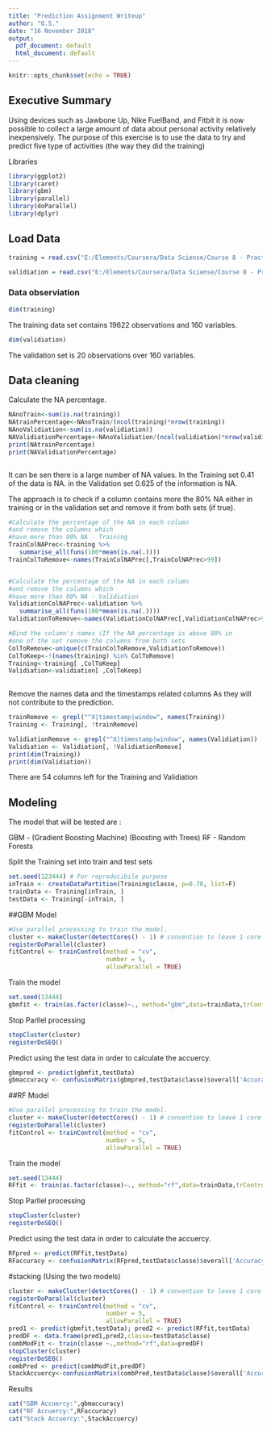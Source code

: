 ```yaml
---
title: "Prediction Assignment Writeup"
author: "O.S."
date: "16 November 2018"
output:
  pdf_document: default
  html_document: default
---
```


```r
knitr::opts_chunk$set(echo = TRUE)
```

## Executive Summary 
Using devices such as Jawbone Up, Nike FuelBand, and Fitbit it is now possible
to collect a large amount of data about personal activity relatively inexpensively.
The purpose of this exercise is to use the data to try and 
predict five type of activities (the way they did the training)


Libraries 
```r
library(ggplot2)
library(caret)
library(gbm)
library(parallel)
library(doParallel)
library(dplyr)
```

## Load Data

```r
training = read.csv("E:/Elements/Coursera/Data Sciense/Course 8 - Practical Machine Learning/Project/pml-training.csv")

validiation = read.csv("E:/Elements/Coursera/Data Sciense/Course 8 - Practical Machine Learning/Project/pml-testing.csv")

```

### Data observiation 
```r
dim(training)
```
The training data set contains 19622 observations and 160 variables.

```r
dim(validiation)
```
The validation set is 20 observations over 160 variables. 

## Data cleaning
Calculate the NA percentage.

```r
NAnoTrain<-sum(is.na(training))
NAtrainPercentage<-NAnoTrain/(ncol(training)*nrow(training)) 
NAnoValidiation<-sum(is.na(validiation))
NAValidiationPercentage<-NAnoValidiation/(ncol(validiation)*nrow(validiation)) 
print(NAtrainPercentage)
print(NAValidiationPercentage)



```
It can be sen there is a large number of NA values. 
In the Training set 0.41 of the data is NA.
in the Validation set 0.625 of the information is NA.

The approach is to check if a column contains more the 80% NA
either in training or in the validation set 
and remove it from both sets (if true).
```r

#Calculate the percentage of the NA in each column 
#and remove the columns which 
#have more than 80% NA - Training
TrainColNAPrec<-training %>% 
   summarise_all(funs(100*mean(is.na(.))))
TrainColToRemove<-names(TrainColNAPrec[,TrainColNAPrec>99])


#Calculate the percentage of the NA in each column 
#and remove the columns which 
#have more than 80% NA - Validiation
ValidiationColNAPrec<-validiation %>% 
   summarise_all(funs(100*mean(is.na(.))))
ValidiationToRemove<-names(ValidiationColNAPrec[,ValidiationColNAPrec>99])

#Bind the column's names (If the NA percentage is above 80% in 
#one of the set remove the columns from both sets
ColToRemove<-unique(c(TrainColToRemove,ValidiationToRemove))
ColToKeep<-!(names(training) %in% ColToRemove)
Training<-training[ ,ColToKeep]
Validiation<-validiation[ ,ColToKeep]
   
```

Remove the names data and the timestamps related columns
As they will not contribute to the prediction.

```r
trainRemove <- grepl("^X|timestamp|window", names(Training))
Training <- Training[, !trainRemove]

ValidiationRemove <- grepl("^X|timestamp|window", names(Validiation))
Validiation <- Validiation[, !ValidiationRemove]
print(dim(Training))
print(dim(Validiation))

```
There are 54 columns left for the Training and Validiation 
 

## Modeling 
The model that will be tested are :


GBM -  (Gradient Boosting Machine) (Boosting with Trees)
RF - Random Forests



Split the Training set into train and test sets 
```r
set.seed(123444) # For reproducibile purpose
inTrain <- createDataPartition(Training$classe, p=0.70, list=F)
trainData <- Training[inTrain, ]
testData <- Training[-inTrain, ]
```


##GBM Model
```r

#Use parallel processing to train the model.
cluster <- makeCluster(detectCores() - 1) # convention to leave 1 core for OS
registerDoParallel(cluster)
fitControl <- trainControl(method = "cv",
                           number = 5,
                           allowParallel = TRUE)
```

Train the model 
```r
set.seed(13444)
gbmfit <- train(as.factor(classe)~., method="gbm",data=trainData,trControl = fitControl)
```

Stop Parllel processing
```r
stopCluster(cluster)
registerDoSEQ()
```
Predict using the test data  in order to calculate the accuercy.
```r
gbmpred <- predict(gbmfit,testData)
gbmaccuracy <- confusionMatrix(gbmpred,testData$classe)$overall['Accuracy']

```



##RF Model
```r

#Use parallel processing to train the model.
cluster <- makeCluster(detectCores() - 1) # convention to leave 1 core for OS
registerDoParallel(cluster)
fitControl <- trainControl(method = "cv",
                           number = 5,
                           allowParallel = TRUE)
```

Train the model 
```r
set.seed(13444)
RFfit <- train(as.factor(classe)~., method="rf",data=trainData,trControl = fitControl)
```

Stop Parllel processing

```r
stopCluster(cluster)
registerDoSEQ()
```
Predict using the test data  in order to calculate the accuercy.
```r
RFpred <- predict(RFfit,testData)
RFaccuracy <- confusionMatrix(RFpred,testData$classe)$overall['Accuracy']

```

#stacking (Using the two models)
```r
cluster <- makeCluster(detectCores() - 1) # convention to leave 1 core for OS
registerDoParallel(cluster)
fitControl <- trainControl(method = "cv",
                           number = 5,
                           allowParallel = TRUE)
pred1 <- predict(gbmfit,testData); pred2 <- predict(RFfit,testData)
predDF <- data.frame(pred1,pred2,classe=testData$classe)
combModFit <- train(classe ~.,method="rf",data=predDF)
stopCluster(cluster)
registerDoSEQ()
combPred <- predict(combModFit,predDF)
StackAccuercy<-confusionMatrix(combPred,testData$classe)$overall['Accuracy']
```




Results
```r
cat("GBM Accuercy:",gbmaccuracy)
cat("RF Accuercy:",RFaccuracy)
cat("Stack Accuercy:",StackAccuercy)

```

